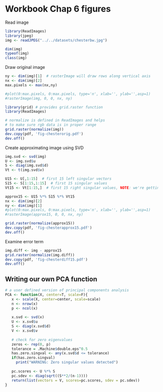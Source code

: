 Workbook Chap 6 figures
========================================================

Read image
```r

library(ReadImages)
library(jpeg)
img <- readJPEG("../../datasets/chesterbw.jpg")

dim(img)
typeof(img)
class(img)
```

Draw original image
```r
ny <- dim(img)[1]  # rasterImage will draw rows along vertical axis
nx <- dim(img)[2]
max.pixels <- max(nx,ny)

#plot(0:max.pixels, 0:max.pixels, type='n', xlab='', ylab='',asp=1)
#rasterImage(img, 0, 0, nx, ny)

library(grid) # provides grid.raster function
library(ReadImages)

# normalize is defined in ReadImages and helps 
# to make sure rgb data is in proper range
grid.raster(normalize(img))  
dev.copy(pdf, 'fig-chesterorig.pdf')
dev.off()
```

Create approximating image using SVD
```r

img.svd <- svd(img)
U <- img.svd$u
S <- diag(img.svd$d)
Vt <- t(img.svd$v)

U15 <- U[,1:15]  # first 15 left singular vectors
S15 <- S[1:15,1:15]  # first 15 singular values
Vt15 <- Vt[1:15,]  # first 15 right singular values, NOTE: we're getting rows rather than columns here

approx15 <- U15 %*% S15 %*% Vt15
nx <- dim(img)[2]
ny <- dim(img)[1]
#plot(0:max.pixels, 0:max.pixels, type='n', xlab='', ylab='',asp=1)
#rasterImage(approx15, 0, 0, nx, ny)

grid.raster(normalize(approx15))
dev.copy(pdf, 'fig-chesterapprox15.pdf')
dev.off()
```

Examine error term
```r
img.diff <- img - approx15
grid.raster(normalize(img.diff))
dev.copy(pdf, 'fig-chesterdiff15.pdf')
dev.off()
```




## Writing our own PCA function

```r

# a user defined version of principal components analysis
PCA <- function(X, center=T, scale=F){
   x <- scale(X, center=center, scale=scale)
   n <- nrow(x)
   p <- ncol(x)
   
   x.svd <- svd(x)
   U <- x.svd$u
   S <- diag(x.svd$d)
   V <- x.svd$v
   
   # check for zero eigenvalues
   zeros <- rep(0, p)
   tolerance = .Machine$double.eps^0.5
   has.zero.singval <- any(x.svd$d <= tolerance)
   if(has.zero.singval)
     print("WARNING: Zero singular values detected")
  
   pc.scores <- U %*% S
   pc.sdev <- diag(sqrt((S**2/(n-1))))
   return(list(vectors = V, scores=pc.scores, sdev = pc.sdev))
}

```